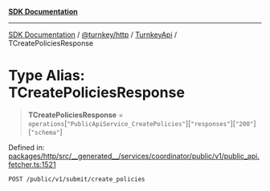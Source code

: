 [**SDK Documentation**](../../../../../README.mdx)

***

[SDK Documentation](../../../../../packages.mdx) / [@turnkey/http](../../../README.mdx) / [TurnkeyApi](../README.mdx) / TCreatePoliciesResponse

# Type Alias: TCreatePoliciesResponse

> **TCreatePoliciesResponse** = `operations`\[`"PublicApiService_CreatePolicies"`\]\[`"responses"`\]\[`"200"`\]\[`"schema"`\]

Defined in: [packages/http/src/\_\_generated\_\_/services/coordinator/public/v1/public\_api.fetcher.ts:1521](https://github.com/tkhq/sdk/blob/e1b1a69bdd608320aaf03cc2dbbf68dc0c52b28d/packages/http/src/__generated__/services/coordinator/public/v1/public_api.fetcher.ts#L1521)

`POST /public/v1/submit/create_policies`
